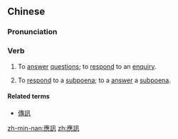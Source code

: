 {{also|应讯}}
==Chinese==
{{zh-forms|s=应讯}}

===Pronunciation===
{{zh-pron
|m=yìngxùn
|cat=v
}}

===Verb===
{{zh-verb}}

# To [[answer]] [[question]]s; to [[respond]] to an [[enquiry]].
# {{lb|zh|legal}} To [[respond]] to a [[subpoena]]; to a [[answer]] a [[subpoena]].

====Related terms====
* [[傳訊]]

[[zh-min-nan:應訊]]
[[zh:應訊]]